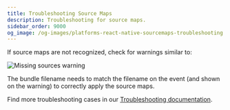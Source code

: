 ```yaml
---
title: Troubleshooting Source Maps
description: Troubleshooting for source maps.
sidebar_order: 9000
og_image: /og-images/platforms-react-native-sourcemaps-troubleshooting.png
---
```


If source maps are not recognized, check for warnings similar to:

![Missing sources warning](./img/001-manual-sourcemaps.png)

The bundle filename needs to match the filename on the event (and shown on the warning) to correctly apply the source maps.

Find more troubleshooting cases in our [Troubleshooting documentation](/platforms/react-native/troubleshooting/#source-maps).

<PageGrid />
